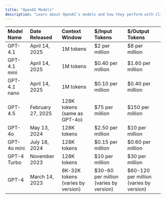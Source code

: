```yaml
---
title: "OpenAI Models"
description: "Learn about OpenAI's models and how they perform with Cline."
---
```


| Model Name   | Date Released     | Context Window                    | $/Input Tokens                         | $/Output Tokens                         |
| :----------- | :---------------- | :-------------------------------- | :------------------------------------- | :-------------------------------------- |
| GPT-4.1      | April 14, 2025    | 1M tokens                         | $2 per million                         | $8 per million                          |
| GPT-4.1 mini | April 14, 2025    | 1M tokens                         | $0.40 per million                      | $1.60 per million                       |
| GPT-4.1 nano | April 14, 2025    | 1M tokens                         | $0.10 per million                      | $0.40 per million                       |
| GPT-4.5      | February 27, 2025 | 128K tokens (same as GPT-4o)      | $75 per million                        | $150 per million                        |
| GPT-4o       | May 13, 2024      | 128K tokens                       | $2.50 per million                      | $10 per million                         |
| GPT-4o mini  | July 18, 2024     | 128K tokens                       | $0.15 per million                      | $0.60 per million                       |
| GPT-4 Turbo  | November 2023     | 128K tokens                       | $10 per million                        | $30 per million                         |
| GPT-4        | March 14, 2023    | 8K-32K tokens (varies by version) | $30-60 per million (varies by version) | $60-120 per million (varies by version) |

